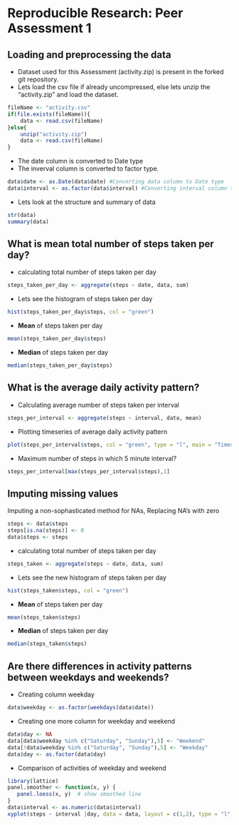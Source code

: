 # Reproducible Research: Peer Assessment 1


## Loading and preprocessing the data
* Dataset used for this Assessment (activity.zip) is present in the forked git repository.
* Lets load the csv file if already uncompressed, else lets unzip the "activity.zip" and load the dataset.

```r
fileName <- "activity.csv"
if(file.exists(fileName)){
    data <- read.csv(fileName)
}else{
    unzip("activity.zip")
    data <- read.csv(fileName)
}
```
* The date column is converted to Date type
* The inverval column is converted to factor type. 

```r
data$date <- as.Date(data$date) #Converting data column to Date type
data$interval <- as.factor(data$interval) #Converting interval column to factor type
```

* Lets look at the structure and summary of data
```r
str(data)
summary(data)
```

## What is mean total number of steps taken per day?

* calculating total number of steps taken per day
```r
steps_taken_per_day <- aggregate(steps ~ date, data, sum)
```

* Lets see the histogram of steps taken per day
```r
hist(steps_taken_per_day$steps, col = "green")
```

* **Mean** of steps taken per day
```r
mean(steps_taken_per_day$steps)
```

* **Median** of steps taken per day
```r
median(steps_taken_per_day$steps)
```

## What is the average daily activity pattern?
* Calculating average number of steps taken per interval
```r
steps_per_interval <- aggregate(steps ~ interval, data, mean)
```

* Plotting timeseries of average daily activity pattern
```r
plot(steps_per_interval$steps, col = "green", type = "l", main = "Timeseries of Daily Pattern", ylab = "Average stpes per interval")
```

* Maximum number of steps in which 5 minute interval?

```r
steps_per_interval[max(steps_per_interval$steps),1]
```

## Imputing missing values

Imputing a non-sophasticated method for NAs, Replacing NA's with zero

```r
steps <- data$steps
steps[is.na(steps)] <- 0
data$steps <- steps
```

* calculating total number of steps taken per day
```r
steps_taken <- aggregate(steps ~ date, data, sum)
```

* Lets see the new histogram of steps taken per day
```r
hist(steps_taken$steps, col = "green")
```

* **Mean** of steps taken per day
```r
mean(steps_taken$steps)
```

* **Median** of steps taken per day
```r
median(steps_taken$steps)
```

## Are there differences in activity patterns between weekdays and weekends?

* Creating column weekday
```r
data$weekday <- as.factor(weekdays(data$date))
```

 * Creating one more column for weekday and weekend
```r
data$day <- NA
data[data$weekday %in% c("Saturday", "Sunday"),5] <- "Weekend"
data[!data$weekday %in% c("Saturday", "Sunday"),5] <- "Weekday"
data$day <- as.factor(data$day)
```

* Comparison of activities of weekday and weekend
```r
library(lattice)
panel.smoother <- function(x, y) {
   panel.loess(x, y)  # show smoothed line 
}
data$interval <- as.numeric(data$interval)
xyplot(steps ~ interval |day, data = data, layout = c(1,2), type = "l", ylab = "Number of steps")

```

